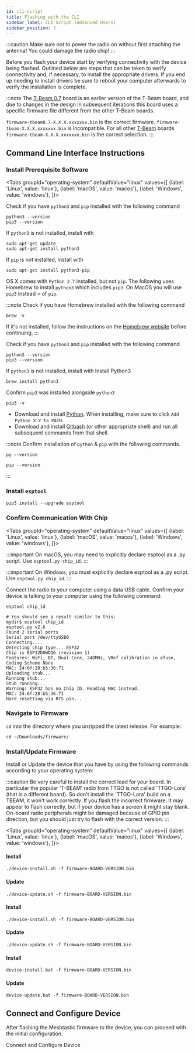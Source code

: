 ```yaml
---
id: cli-script
title: Flashing with the CLI
sidebar_label: CLI Script (Advanced Users)
sidebar_position: 3
---
```



:::caution
Make sure not to power the radio on without first attaching the antenna! You could damage the radio chip!
:::

Before you flash your device start by verifying connectivity with the device being flashed. Outlined below are steps that can be taken to verify connectivity and, if necessary, to install the appropriate drivers. If you end up needing to install drivers be sure to reboot your computer afterwards to verify the installation is complete.

:::note
The [T-Beam 0.7](/docs/hardware/devices/tbeam#t-beam---v07) board is an earlier version of the T-Beam board, and due to changes in the design in subsequent iterations this board uses a specific firmware file different from the other T-Beam boards.

`firmware-tbeam0.7-X.X.X.xxxxxxx.bin` is the correct firmware. `firmware-tbeam-X.X.X.xxxxxxx.bin` is incompatible. For all other [T-Beam](/docs/hardware/devices/tbeam) boards `firmware-tbeam-X.X.X.xxxxxxx.bin` is the correct selection.
:::

## Command Line Interface Instructions
### Install Prerequisite Software
<Tabs
groupId="operating-system"
defaultValue="linux"
values={[
{label: 'Linux', value: 'linux'},
{label: 'macOS', value: 'macos'},
{label: 'Windows', value: 'windows'},
]}>
<TabItem value="linux">


Check if you have `python3` and `pip` installed with the following command

```shell
python3 --version
pip3 --version
```

If `python3` is not installed, install with

```shell
sudo apt-get update
sudo apt-get install python3
```

If `pip` is not installed, install with

```shell
sudo apt-get install python3-pip
```

  </TabItem>
  <TabItem value="macos">



OS X comes with `Python 2.7` installed, but not `pip`. The following uses Homebrew to install `python3` which includes `pip3`. On MacOS you will use `pip3` instead > of `pip`.

:::note
Check if you have Homebrew installed with the following command

```shell
brew -v
```

If it's not installed, follow the instructions on the [Homebrew website](https://brew.sh) before continuing.
:::

Check if you have `python3` and `pip` installed with the following command

```shell
python3 --version
pip3 --version
```

If `python3` is not installed, install with
Install Python3

```shell
brew install python3
```

Confirm `pip3` was installed alongside `python3`

```shell
pip3 -v
```

  </TabItem>
  <TabItem value="windows">

- Download and install [Python](https://www.python.org). When installing, make sure to click `Add Python X.Y to PATH`.
- Download and install [Gitbash](https://gitforwindows.org) (or other appropriate shell) and run all subsequent commands from that shell.

:::note
Confirm installation of `python` & `pip` with the following commands.

```shell
py --version
```

```shell
pip --version
```

:::


  </TabItem>
</Tabs>

### Install `esptool`

```shell
pip3 install --upgrade esptool
```


### Confirm Communication With Chip

<Tabs
groupId="operating-system"
defaultValue="linux"
values={[
{label: 'Linux', value: 'linux'},
{label: 'macOS', value: 'macos'},
{label: 'Windows', value: 'windows'},
]}>
<TabItem value="linux"></TabItem>
<TabItem value="macos">

:::important
On macOS, you may need to explicitly declare esptool as a .py script. Use `esptool.py chip_id`.
:::

</TabItem>
<TabItem value="windows">

:::important
On Windows, you must explicitly declare esptool as a .py script. Use `esptool.py chip_id`.
:::

  </TabItem>
</Tabs>

Connect the radio to your computer using a data USB cable. Confirm your device is talking to your computer using the following command:

```shell title="Command"
esptool chip_id
```

```shell title="Expected Output"
# You should see a result similar to this:
mydir$ esptool chip_id
esptool.py v2.6
Found 2 serial ports
Serial port /dev/ttyUSB0
Connecting....
Detecting chip type... ESP32
Chip is ESP32D0WDQ6 (revision 1)
Features: WiFi, BT, Dual Core, 240MHz, VRef calibration in efuse, Coding Scheme None
MAC: 24:6f:28:b5:36:71
Uploading stub...
Running stub...
Stub running...
Warning: ESP32 has no Chip ID. Reading MAC instead.
MAC: 24:6f:28:b5:36:71
Hard resetting via RTS pin...
```

### Navigate to Firmware

`cd` into the directory where you unzipped the latest release. For example:

```shell title="Example"
cd ~/Downloads/firmware/
```

### Install/Update Firmware

Install or Update the device that you have by using the following commands according to your operating system:

:::caution
Be very careful to install the correct load for your board. In particular the popular 'T-BEAM' radio from TTGO is not called 'TTGO-Lora' (that is a different board). So don't install the 'TTGO-Lora' build on a TBEAM, it won't work correctly. If you flash the incorrect firmware: It may appear to flash correctly, but if your device has a screen it might stay blank. On-board radio peripherals might be damaged because of GPIO pin direction, but you should just try to flash with the correct version.
:::

<Tabs
groupId="operating-system"
defaultValue="linux"
values={[
{label: 'Linux', value: 'linux'},
{label: 'macOS', value: 'macos'},
{label: 'Windows', value: 'windows'},
]}>
<TabItem value="linux">

#### Install

```shell title="Command"
./device-install.sh -f firmware-BOARD-VERSION.bin
```

#### Update

```shell title="Command"
./device-update.sh -f firmware-BOARD-VERSION.bin
```

  </TabItem>
  <TabItem value="macos">

<!-- trunk-ignore(markdownlint/MD024) -->
#### Install

```shell title="Command"
./device-install.sh -f firmware-BOARD-VERSION.bin
```

<!-- trunk-ignore(markdownlint/MD024) -->
#### Update

```shell title="Command"
./device-update.sh -f firmware-BOARD-VERSION.bin
```

  </TabItem>
  <TabItem value="windows">

<!-- trunk-ignore(markdownlint/MD024) -->
#### Install

```shell title="Command"
device-install.bat -f firmware-BOARD-VERSION.bin
```

<!-- trunk-ignore(markdownlint/MD024) -->
#### Update

```shell title="Command"
device-update.bat -f firmware-BOARD-VERSION.bin
```

  </TabItem>
</Tabs>


## Connect and Configure Device

After flashing the Meshtastic firmware to the device, you can proceed with the initial configuration.

<div className="indexCtasBody">
  <Link
    className={"button button--outline button--lg cta--button"}
    to={"/docs/getting-started/initial-config"}
  >
    Connect and Configure Device
  </Link>
</div>
